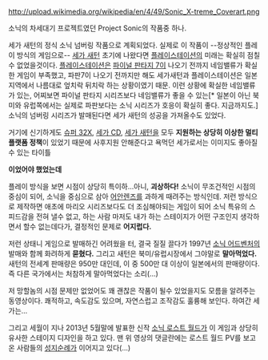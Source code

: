 http://upload.wikimedia.org/wikipedia/en/4/49/Sonic_X-treme_Coverart.png

소닉의 차세대기 프로젝트였던 Project Sonic의 작품중 하나.

세가 새턴의 정식 소닉 넘버링 작품으로 계획되었다.
실제로 이 작품이 --정상적인 플레이 방식의 게임으로-- [[세가 새턴]] 초기에 나왔다면 [[플레이스테이션]]의 미래는 확실히 점칠수 없었을것이다. [[플레이스테이션]]은 [[파이널 판타지 7]]이 나오기 전까지 네임밸류가 확실한 게임이 부족했고, 파판7이 나오기 전까지만 해도 세가새턴과 플레이스테이션은 일본 지역에서 나름대로 엎치락 뒤치락 하는 상황이였기 때문. 이런 상황에 확실한 네임밸류가 있는, 어찌보면 파이널 판타지 시리즈보다 네임밸류가 좋을 수 있는[* 일본이 아닌 북미와 유럽쪽에서는 실제로 파판보다는 소닉 시리즈가 호응이 확실히 좋다. 지금까지도.] 소닉의 넘버링 시리즈가 발매된다면 세가 새턴의 성공을 가져올수도 있었다.

거기에 신기하게도 [[슈퍼 32X]], [[세가 CD]], [[세가 새턴]]을 모두 '''지원하는 상당히 이상한 멀티플랫폼 정책'''이 있었기 때문에 사후지원 안해준다고 욕먹던 세가로서는 이미지도 좋아질수 있는 타이틀

'''이었어야 했었는데'''

{{{#!html
 <iframe title="YouTube video player" width="480" height="390" src="http://www.youtube.com/embed/wzvS_beXtXk" frameborder="0" allowfullscreen></iframe><iframe title="YouTube video player" width="480" height="390" src="http://www.youtube.com/embed/aZb7LE6G5Gg" frameborder="0" allowfullscreen></iframe>
}}}

플레이 방식을 보면 시점이 상당히 특이하...아니, '''괴상하다!''' 소닉이 무조건적인 시점의 중심이 되어, 소닉을 중심으로 삼아 [[어안렌즈]]를 과하게 때려주는 방식인데. 저런 방식으로 제작하면 애초에 마리오 시리즈보다도 더 조심해야되는 게임이 되어 소닉 특유의 스피드감을 전혀 낼수 없고, 하는 사람 마저도 내가 하는 스테이지가 어떤 구조인지 생각하면서 할수 없는데다가, 결정적인 문제로 '''어지럽다.''' 

저런 상태니 게임으로 발매하긴 어려웠을 터, 결국 질질 끌다가 1997년 [[소닉 어드벤처]]의 발매와 함께 화려하게 '''묻혔다.''' 그리고 새턴은 북미/유럽시장에서 그야말로 '''말아먹었다.''' 새턴의 전세계 판매량은 950만 대인데, 이 중 500만 대 이상이 일본에서의 판매량이다. 즉 다른 국가에서는 처참하게 말아먹었다는 소리(...)


{{{#!html
<iframe title="YouTube video player" width="480" height="390" src="http://www.youtube.com/embed/VW_Pd-PTAtM" frameborder="0" allowfullscreen></iframe>
}}}

저 망할놈의 시점 문제만 없었어도 꽤 괜찮은 작품이 될수 있었을지도 모름을 알려주는 동영상이다. 쾌적하고, 속도감도 있으며, 자연스럽고 조작감도 훌륭해 보인다. 하여간 세가는...

그리고 세월이 지나 2013년 5월말에 발표한 신작 [[소닉 로스트 월드]]가 이 게임과 상당히 유사한 스테이지 디자인을 하고 있다. 맨 위 영상의 댓글란에는 로스트 월드 PV를 보고 온 사람들의 [[성지순례]]가 이어지고 있다(...)
